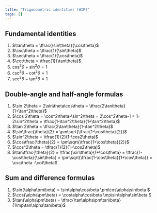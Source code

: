 ```yaml
---
title: "Trigonometric identities (WIP)"
tags: []
---
```


## Fundamental identities

1. $\tan\theta = \tfrac{\sin\theta}{\cos\theta}$
1. $\csc\theta = \tfrac{1}{\sin\theta}$
1. $\sec\theta = \tfrac{1}{\cos\theta}$
1. $\cot\theta = \tfrac{1}{\tan\theta}$
1. $\cos^2\theta+\sin^2\theta = 1$
1. $\csc^2\theta-\cot^2\theta=1$
1. $\sec^2\theta-\tan^2\theta=1$

## Double-angle and half-angle formulas

1. $\sin 2\theta = 2\sin\theta\cos\theta = \tfrac{2\tan\theta}{1+\tan^2\theta}$
1. $\cos 2\theta = \cos^2\theta-\sin^2\theta = 2\cos^2\theta-1 = 1-2\sin^2\theta = \tfrac{1-\tan^2\theta}{1+\tan^2\theta}$
1. $\tan 2\theta = \tfrac{2\tan\theta}{1-\tan^2\theta}$
1. $\sin\tfrac{\theta}{2} = \pm\sqrt{\tfrac{1-\cos\theta}{2}}$
1. $\sin^2\theta = \tfrac{1}{2}(1-\cos2\theta)$
1. $\cos\tfrac{\theta}{2} = \pm\sqrt{\tfrac{1+\cos\theta}{2}}$
1. $\cos^2\theta = \tfrac{1}{2}(1+\cos2\theta)$
1. $\tan\tfrac{\theta}{2} = \tfrac{\sin\theta}{1+\cos\theta} = \tfrac{1-\cos\theta}{\sin\theta} = \pm\sqrt{\tfrac{1-\cos\theta}{1+\cos\theta}} = \csc\theta -\cot\theta$

## Sum and difference formulas

1. $\sin(\alpha\pm\beta) = \sin\alpha\cos\beta \pm\cos\alpha\sin\beta $
1. $\cos(\alpha\pm\beta) = \cos\alpha\cos\beta \mp\sin\alpha\sin\beta $
1. $\tan(\alpha\pm\beta) = \tfrac{\tan\alpha\pm\tan\beta}{1\mp\tan\alpha\tan\beta}$
